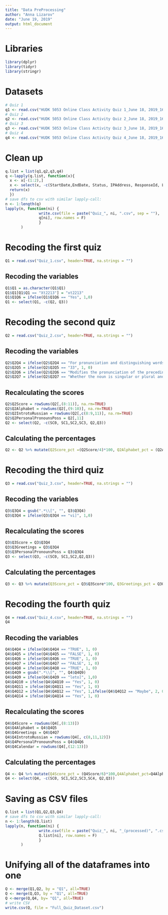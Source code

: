 ---
title: "Data PreProcessing"
author: "Anna Lizarov"
date: "June 19, 2019"
output: html_document
---

# Libraries
```{r}
library(dplyr)
library(tidyr)
library(stringr)
```

# Datasets
```{r}
# Quiz 1
q1 <- read.csv("HUDK 5053 Online Class Activity Quiz 1_June 18, 2019_16.39.csv", header=TRUE, na.strings = "")
# Quiz 2
q2 <- read.csv("HUDK 5053 Online Class Activity Quiz 2_June 18, 2019_16.47.csv", header=TRUE, na.strings = "")
# Quiz 3
q3 <- read.csv("HUDK 5053 Online Class Activity Quiz 3_June 18, 2019_16.48.csv", header=TRUE, na.strings = "")
# Quiz 4
q4 <- read.csv("HUDK 5053 Online Class Activity Quiz 4_June 18, 2019_16.40.csv", header=TRUE, na.strings = "")
```

# Clean up
```{r}
q.list = list(q1,q2,q3,q4)
q <-lapply(q.list, function(x){
  x <- x[-(1:2),]
  x <- select(x, -c(StartDate,EndDate, Status, IPAddress, ResponseId, LocationLatitude, LocationLongitude, DistributionChannel, RecordedDate, ExternalReference, RecipientLastName, RecipientFirstName, RecipientEmail))
  return(x)
  })
# save dfs to csv with similar lapply-call:
n <- 1:length(q)
lapply(n, function(ni) {
               write.csv(file = paste("Quiz_", ni, ".csv", sep = ""), 
               q[ni], row.names = F)
               }
       )
```

# Recoding the first quiz
```{r}
Q1 = read.csv("Quiz_1.csv", header=TRUE, na.strings = "")
```

## Recoding the variables
```{r}
Q1$Q1 = as.character(Q1$Q1)
Q1$Q1[Q1$Q1 == "Xt2213"] = "xt2213"
Q1$Q1Q6 = ifelse(Q1$Q1Q6 == "Yes", 1,0)
Q1 <- select(Q1, -c(Q2, Q3))
```

# Recoding the second quiz 
```{r}
Q2 = read.csv("Quiz_2.csv", header=TRUE, na.strings = "")
```

## Recoding the variables
```{r}
Q2$Q2Q4 = ifelse(Q2$Q2Q4 == "For pronunciation and distinguishing words", 1, 0)
Q2$Q2Q5 = ifelse(Q2$Q2Q5 == "33", 1, 0)
Q2$Q2Q6 = ifelse(Q2$Q2Q6 == "Modifies the pronunciation of the preceding consonant by making it soft", 1, 0)
Q2$Q2Q7 = ifelse(Q2$Q2Q7 == "Whether the noun is singular or plural and its gender", 1, 0)
```

## Recalculating the scores
```{r}
Q2$Q2Score = rowSums(Q2[,(8:11)], na.rm=TRUE)
Q2$Q2Alphabet = rowSums(Q2[,(9:10)], na.rm=TRUE)
Q2$Q2IntrotoRussian = rowSums(Q2[,c(8:9,11)], na.rm=TRUE)
Q2$Q2PersonalPronounsPoss = Q2[,11]
Q2 <- select(Q2, -c(SC0, SC1,SC2,SC3, Q2,Q3))
```

## Calculating the percentages
```{r}
Q2 <- Q2 %>% mutate(Q2Score_pct =(Q2Score/4)*100, Q2Alphabet_pct = (Q2Alphabet/2)*100, Q2IntrotoRussian_pct = (Q2IntrotoRussian/3)*100,Q2PersonalPronounsPoss_pct=(Q2PersonalPronounsPoss*100)) 
```

# Recoding the third quiz
```{r}
Q3 = read.csv("Quiz_3.csv", header=TRUE, na.strings = "")
```

## Recoding the variables
```{r}
Q3$Q3Q4 = gsub(".*\\[", "", Q3$Q3Q4)
Q3$Q3Q4 = ifelse(Q3$Q3Q4 == "vi]", 1,0)
```

## Recalculating the scores
```{r}
Q3$Q3Score = Q3$Q3Q4
Q3$Q3Greetings = Q3$Q3Q4
Q3$Q3PersonalPronounsPoss = Q3$Q3Q4
Q3 <- select(Q3, -c(SC0, SC1,SC2,Q2,Q3))
```

## Calculating the percentages
```{r}
Q3 <- Q3 %>% mutate(Q3Score_pct = Q3$Q3Score*100, Q3Greetings_pct = Q3Greetings*100, Q3PersonalPronounsPoss_pct = Q3PersonalPronounsPoss*100 )
```

# Recoding the fourth quiz
```{r}
Q4 = read.csv("Quiz_4.csv", header=TRUE, na.strings = "")
Q4
```

## Recoding the variables
```{r}
Q4$Q4Q4 = ifelse(Q4$Q4Q4 == "TRUE", 1, 0)
Q4$Q4Q5 = ifelse(Q4$Q4Q5 == "FALSE", 1, 0)
Q4$Q4Q6 = ifelse(Q4$Q4Q6 == "TRUE", 1, 0)
Q4$Q4Q7 = ifelse(Q4$Q4Q7 == "FALSE", 1, 0)
Q4$Q4Q8 = ifelse(Q4$Q4Q8 == "TRUE", 1, 0)
Q4$Q4Q9 = gsub(".*\\[", "", Q4$Q4Q9)
Q4$Q4Q9 = ifelse(Q4$Q4Q9 == "leto]", 1,0)
Q4$Q4Q10 = ifelse(Q4$Q4Q10 == "Yes", 1, 0)
Q4$Q4Q11 = ifelse(Q4$Q4Q11 == "Yes", 1, 0)
Q4$Q4Q12 = ifelse(Q4$Q4Q12 == "Yes", 1,ifelse(Q4$Q4Q12 == "Maybe", 2, 0))
Q4$Q4Q14 = ifelse(Q4$Q4Q14 == "Yes", 1, 0)
```

## Recalculating the scores
```{r}
Q4$Q4Score = rowSums(Q4[,(8:13)])
Q4$Q4Alphabet = Q4$Q4Q5
Q4$Q4Greetings = Q4$Q4Q7
Q4$Q4IntrotoRussian = rowSums(Q4[, c(8,11,12)])
Q4$Q4PersonalPronounsPoss = Q4$Q4Q6
Q4$Q4Calendar = rowSums(Q4[,(12:13)])
```

## Calculating the percentages
```{r}
Q4 <- Q4 %>% mutate(Q4Score_pct = (Q4Score/6)*100,Q4Alphabet_pct=Q4Alphabet*100, Q4Greetings_pct = Q4Greetings*100, Q4IntrotoRussian_pct=(Q4IntrotoRussian/3)*100, Q4PersonalPronounsPoss_pct = Q4PersonalPronounsPoss*100, Q4Calendar_pct = (Q4Calendar/2)*100)
Q4 <- select(Q4, -c(SC0, SC1,SC2,SC3,SC4, Q2,Q3))
```

# Saving as CSV files
```{r}
Q.list = list(Q1,Q2,Q3,Q4)
# save dfs to csv with similar lapply-call:
n <- 1:length(Q.list)
lapply(n, function(ni) {
               write.csv(file = paste("Quiz_", ni, "_(processed)", ".csv", sep = ""), 
               Q.list[ni], row.names = F)
               }
       )
```

# Unifying all of the dataframes into one
```{r}
Q <- merge(Q1,Q2, by = "Q1", all=TRUE)
Q <- merge(Q,Q3, by = "Q1", all=TRUE)
Q <-merge(Q,Q4, by= "Q1", all=TRUE)
# write CSV
write.csv(Q, file = "Full_Quiz_Dataset.csv")
```

